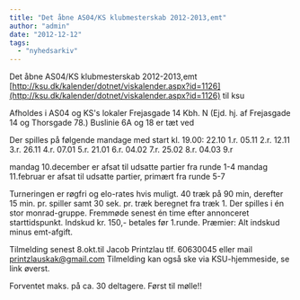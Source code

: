 ```yaml
---
title: "Det åbne AS04/KS klubmesterskab 2012-2013,emt"
author: "admin"
date: "2012-12-12"
tags: 
  - "nyhedsarkiv"
---
```


Det åbne AS04/KS klubmesterskab 2012-2013,emt [http://ksu.dk/kalender/dotnet/viskalender.aspx?id=1126](http://ksu.dk/kalender/dotnet/viskalender.aspx?id=1126) til ksu

Afholdes i AS04 og KS's lokaler Frejasgade 14 Kbh. N (Ejd. hj. af Frejasgade 14 og Thorsgade 78.) Buslinie 6A og 18 er tæt ved

Der spilles på følgende mandage med start kl. 19.00: 22.10 1.r. 05.11 2.r. 12.11 3.r. 26.11 4.r. 07.01 5.r. 21.01 6.r. 04.02 7.r. 25.02 8.r. 04.03 9.r

mandag 10.december er afsat til udsatte partier fra runde 1-4 mandag 11.februar er afsat til udsatte partier, primært fra runde 5-7

Turneringen er røgfri og elo-rates hvis muligt. 40 træk på 90 min, derefter 15 min. pr. spiller samt 30 sek. pr. træk beregnet fra træk 1. Der spilles i én stor monrad-gruppe. Fremmøde senest én time efter annonceret starttidspunkt. Indskud kr. 150,- betales før 1.runde. Præmier: Alt indskud minus emt-afgift.

Tilmelding senest 8.okt.til Jacob Printzlau tlf. 60630045 eller mail [printzlauskak@gmail.com](mailto:printzlauskak@gmail.com) Tilmelding kan også ske via KSU-hjemmeside, se link øverst.

Forventet maks. på ca. 30 deltagere. Først til mølle!!

